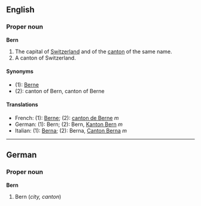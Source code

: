 ==English==
===Proper noun===
'''Bern'''

#The capital of [[Switzerland]] and of the [[canton]] of the same name.
#A canton of Switzerland.

====Synonyms====
*(1): [[Berne]]
*(2): canton of Bern, canton of Berne

====Translations====
*French: (1): [[Berne]]; (2): [[canton de Berne]] ''m''
*German: (1): Bern; (2): Bern, [[Kanton Bern]] ''m''
*Italian: (1): [[Berna]]; (2): Berna, [[Canton Berna]] ''m''

----
==German==
===Proper noun===
'''Bern'''

#Bern (''city, canton'')